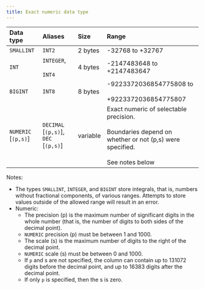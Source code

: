 ---
title: Exact numeric data type
---


|Data type|Aliases|Size|Range|
| :-                | :-                                   | :-       | :-             |
|`SMALLINT`         |`INT2`                                |2 bytes   |-32768 to +32767|
|`INT`              |`INTEGER`, <br></br> `INT4`           |4 bytes   |-2147483648 to +2147483647|
|`BIGINT`           |`INT8`                                |8 bytes   |-9223372036854775808 to <br></br> +9223372036854775807|
|`NUMERIC` [`(p,s)`]|`DECIMAL` [`(p,s)`], `DEC` [`(p,s)`]  |variable  | Exact numeric of selectable precision. <br></br> Boundaries depend on whether or not (p,s) were specified. <br></br> See notes below|.

Notes:

- The types ``SMALLINT``, ``INTEGER``, and ``BIGINT`` store integrals, that is, numbers without fractional components, of various ranges. Attempts to store values outside of the allowed range will result in an error.
- Numeric:
    - The precision (p) is the maximum number of significant digits in the whole number (that is, the number of digits to both sides of the decimal point).
    - `NUMERIC` precision (p) must be between 1 and 1000.
    - The scale (s) is the maximum number of digits to the right of the decimal point.
    - `NUMERIC` scale (s) must be between 0 and 1000.
    - If `p` and s are not specified, the column can contain up to 131072 digits before the decimal point, and up to 16383 digits after the decimal point.
    - If only `p` is specified, then the s is zero.